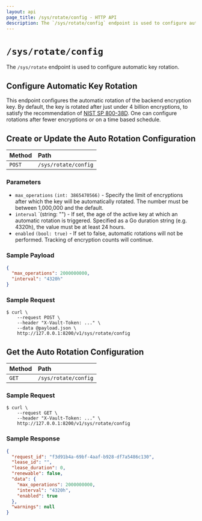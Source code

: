 ```yaml
---
layout: api
page_title: /sys/rotate/config - HTTP API
description: The `/sys/rotate/config` endpoint is used to configure automatic key rotation.
---
```


# `/sys/rotate/config`

The `/sys/rotate` endpoint is used to configure automatic key rotation.

## Configure Automatic Key Rotation

This endpoint configures the automatic rotation of the backend encryption key. By
default, the key is rotated after just under 4 billion encryptions, to satisfy the
recommendation of [NIST SP 800-38D](https://csrc.nist.gov/publications/detail/sp/800-38d/final).
One can configure rotations after fewer encryptions or on a time based schedule.

## Create or Update the Auto Rotation Configuration

| Method | Path                 |
| :----- | :------------------- |
| `POST` | `/sys/rotate/config` |

### Parameters

- `max_operations` `(int: 3865470566)` - Specify the limit of encryptions after which
  the key will be automatically rotated. The number must be between 1,000,000 and the
  default.
- `interval` `(string: "") - If set, the age of the active key at which an
  automatic rotation is triggered. Specified as a Go duration string (e.g.
  4320h), the value must be at least 24 hours.
- `enabled` `(bool: true)` - If set to false, automatic rotations will not
  be performed. Tracking of encryption counts will continue.

### Sample Payload

```json
{
  "max_operations": 2000000000,
  "interval": "4320h"
}
```

### Sample Request

```shell-session
$ curl \
    --request POST \
    --header "X-Vault-Token: ..." \
    --data @payload.json \
    http://127.0.0.1:8200/v1/sys/rotate/config
```

## Get the Auto Rotation Configuration

| Method | Path                 |
| :----- | :------------------- |
| `GET`  | `/sys/rotate/config` |

### Sample Request

```shell-session
$ curl \
    --request GET \
    --header "X-Vault-Token: ..." \
    http://127.0.0.1:8200/v1/sys/rotate/config
```

### Sample Response

```json
{
  "request_id": "f3d91b4a-69bf-4aaf-b928-df7a5486c130",
  "lease_id": "",
  "lease_duration": 0,
  "renewable": false,
  "data": {
    "max_operations": 2000000000,
    "interval": "4320h",
    "enabled": true
  },
  "warnings": null
}
```
